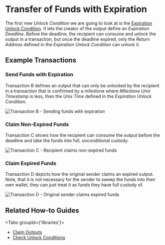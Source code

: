 
# Transfer of Funds with Expiration

The first new _Unlock Condition_ we are going to look at is the [Expiration Unlock Condition](https://github.com/iotaledger/tips/blob/master/tips/TIP-0018/tip-0018.md#expiration-unlock-condition).
It lets the creator of the output define an _Expiration Deadline_. Before the deadline, the recipient can consume and
unlock the output in a transaction, but once the deadline expired, only the _Return Address_ defined in the
_Expiration Unlock Condition_ can unlock it.

## Example Transactions

### Send Funds with Expiration

Transaction B defines an output that can only be unlocked by the recipient in a transaction that is confirmed by a
milestone where _Milestone Unix Timestamp_ is less, than the _Unix Time_ defined in the _Expiration Unlock Condition_.

![Transaction B - Sending funds with expiration](/img/stardust_explanations/stardust_ledger_anatomy/simple_transaction/tx_B.svg)

### Claim Non-Expired Funds

Transaction C shows how the recipient can consume the output before the deadline and take the funds into full, unconditional
custody.

![Transaction C - Recipient claims non-expired funds](/img/stardust_explanations/stardust_ledger_anatomy/simple_transaction/tx_C.svg)

### Claim Expired Funds

Transaction D depicts how the original sender claims an expired output. Note, that it is not necessary for the sender
to sweep the funds into their own wallet, they can just treat it as funds they have full custody of.

![Transaction D - Original sender claims expired funds](/img/stardust_explanations/stardust_ledger_anatomy/simple_transaction/tx_D.svg)

## Related How-to Guides

<Tabs groupId={'libraries'}>
<TabItem value="wallet.rs" label="wallet.rs" >

- [Claim Outputs](https://wiki.iota.org/shimmer/wallet.rs/how_tos/outputs_and_transactions/claim_outputs/)
- [Check Unlock Conditions](https://wiki.iota.org/shimmer/wallet.rs/how_tos/outputs_and_transactions/check_unlock_conditions/)

</TabItem>
</Tabs>
